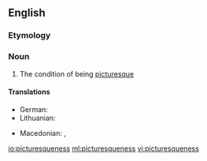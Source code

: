 ==English==

===Etymology===
{{suffix|picturesque|ness}}

===Noun===
{{en-noun|~|es}}

# The condition of being [[picturesque]]

====Translations====
{{trans-top|picturesqueness}}
* German: {{t|de|Malerhaftigkeit|f}}
* Lithuanian: {{t|lt|vaizdingumas|m}}
{{trans-mid}}
* Macedonian: {{t|mk|сликовитост|f|tr=slikóvitost}},  {{t|mk|живописност|f|tr=živópisnost}}
{{trans-bottom}}

[[io:picturesqueness]]
[[ml:picturesqueness]]
[[vi:picturesqueness]]